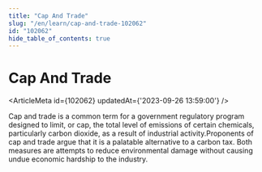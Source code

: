 ```yaml
---
title: "Cap And Trade"
slug: "/en/learn/cap-and-trade-102062"
id: "102062"
hide_table_of_contents: true
---
```



# Cap And Trade

<ArticleMeta id={102062} updatedAt={'2023-09-26 13:59:00'} />
<div className='border-solid border-b border-t-0 my-4 border-[var(--ifm-color-gray-300)]' />

Cap and trade is a common term for a government regulatory program designed to limit, or cap, the total level of emissions of certain chemicals, particularly carbon dioxide, as a result of industrial activity.Proponents of cap and trade argue that it is a palatable alternative to a carbon tax. Both measures are attempts to reduce environmental damage without causing undue economic hardship to the industry.
